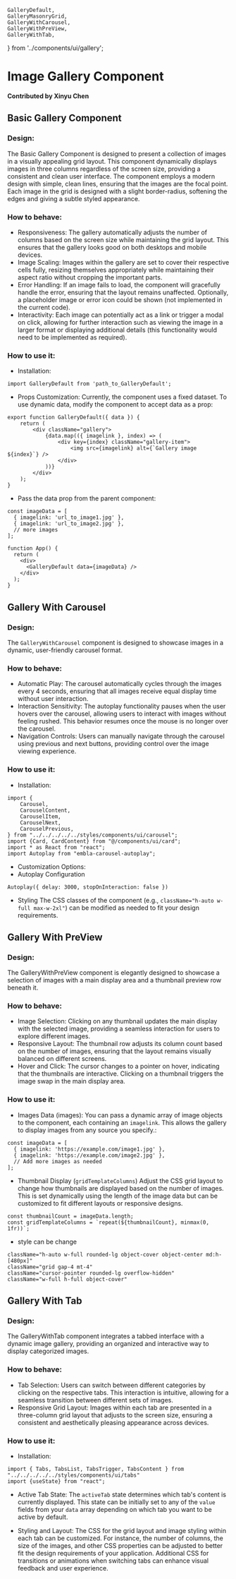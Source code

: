 
    GalleryDefault,
    GalleryMasonryGrid,
    GalleryWithCarousel,
    GalleryWithPreView,
    GalleryWithTab,
} from '../components/ui/gallery';


# Image Gallery Component

**Contributed by Xinyu Chen**

## Basic Gallery Component

### Design:
The Basic Gallery Component is designed to present a collection of images in a visually appealing grid layout. This component dynamically displays images in three columns regardless of the screen size, providing a consistent and clean user interface. The component employs a modern design with simple, clean lines, ensuring that the images are the focal point. Each image in the grid is designed with a slight border-radius, softening the edges and giving a subtle styled appearance.
### How to behave:
- Responsiveness: The gallery automatically adjusts the number of columns based on the screen size while maintaining the grid layout. This ensures that the gallery looks good on both desktops and mobile devices.
- Image Scaling: Images within the gallery are set to cover their respective cells fully, resizing themselves appropriately while maintaining their aspect ratio without cropping the important parts.
- Error Handling: If an image fails to load, the component will gracefully handle the error, ensuring that the layout remains unaffected. Optionally, a placeholder image or error icon could be shown (not implemented in the current code).
- Interactivity: Each image can potentially act as a link or trigger a modal on click, allowing for further interaction such as viewing the image in a larger format or displaying additional details (this functionality would need to be implemented as required).

### How to use it:
- Installation:
```tsx
import GalleryDefault from 'path_to_GalleryDefault';
```
- Props Customization:
Currently, the component uses a fixed dataset. To use dynamic data, modify the component to accept data as a prop:
```tsx
export function GalleryDefault({ data }) {
    return (
        <div className="gallery">
            {data.map(({ imagelink }, index) => (
                <div key={index} className="gallery-item">
                    <img src={imagelink} alt={`Gallery image ${index}`} />
                </div>
            ))}
        </div>
    );
}
```
- Pass the data prop from the parent component:
```tsx
const imageData = [
  { imagelink: 'url_to_image1.jpg' },
  { imagelink: 'url_to_image2.jpg' },
  // more images
];

function App() {
  return (
    <div>
      <GalleryDefault data={imageData} />
    </div>
  );
}

```

<GalleryDefault/>


[//]: # (## Masonry Grid Gallery)

[//]: # ()
[//]: # (### Design:)

[//]: # ()
[//]: # (### How to behave:)

[//]: # (-)

[//]: # ()
[//]: # (### How to use it:)

[//]: # (- Installation:)

[//]: # ()
[//]: # ()
[//]: # (<GalleryMasonryGrid/>)

## Gallery With Carousel

### Design:
The `GalleryWithCarousel` component is designed to showcase images in a dynamic, user-friendly carousel format.
### How to behave:
- Automatic Play: The carousel automatically cycles through the images every 4 seconds, ensuring that all images receive equal display time without user interaction.
- Interaction Sensitivity: The autoplay functionality pauses when the user hovers over the carousel, allowing users to interact with images without feeling rushed. This behavior resumes once the mouse is no longer over the carousel.
- Navigation Controls: Users can manually navigate through the carousel using previous and next buttons, providing control over the image viewing experience.

### How to use it:
- Installation:
```tsx
import {
    Carousel,
    CarouselContent,
    CarouselItem,
    CarouselNext,
    CarouselPrevious,
} from "../../../../../styles/components/ui/carousel";
import {Card, CardContent} from "@/components/ui/card";
import * as React from "react";
import Autoplay from "embla-carousel-autoplay";
```
- Customization Options:
- Autoplay Configuration
```
Autoplay({ delay: 3000, stopOnInteraction: false })
```
- Styling
The CSS classes of the component (e.g., `className="h-auto w-full max-w-2xl"`) can be modified as needed to fit your design requirements.

<GalleryWithCarousel/>

## Gallery With PreView

### Design:
The GalleryWithPreView component is elegantly designed to showcase a selection of images with a main display area and a thumbnail preview row beneath it.
### How to behave:
- Image Selection: Clicking on any thumbnail updates the main display with the selected image, providing a seamless interaction for users to explore different images.
- Responsive Layout: The thumbnail row adjusts its column count based on the number of images, ensuring that the layout remains visually balanced on different screens.
- Hover and Click: The cursor changes to a pointer on hover, indicating that the thumbnails are interactive. Clicking on a thumbnail triggers the image swap in the main display area.

### How to use it:
- Images Data (images):
You can pass a dynamic array of image objects to the component, each containing an `imagelink`. This allows the gallery to display images from any source you specify.:
```tsx
const imageData = [
  { imagelink: 'https://example.com/image1.jpg' },
  { imagelink: 'https://example.com/image2.jpg' },
  // Add more images as needed
];
```
- Thumbnail Display (`gridTemplateColumns`)
Adjust the CSS grid layout to change how thumbnails are displayed based on the number of images. This is set dynamically using the length of the image data but can be customized to fit different layouts or responsive designs.
```
const thumbnailCount = imageData.length;
const gridTemplateColumns = `repeat(${thumbnailCount}, minmax(0, 1fr))`;
```
- style
can be change
```
className="h-auto w-full rounded-lg object-cover object-center md:h-[480px]"
className="grid gap-4 mt-4"
className="cursor-pointer rounded-lg overflow-hidden"
className="w-full h-full object-cover"
```

<GalleryWithPreView/>

## Gallery With Tab

### Design:
The GalleryWithTab component integrates a tabbed interface with a dynamic image gallery, providing an organized and interactive way to display categorized images.
### How to behave:
- Tab Selection: Users can switch between different categories by clicking on the respective tabs. This interaction is intuitive, allowing for a seamless transition between different sets of images.
- Responsive Grid Layout: Images within each tab are presented in a three-column grid layout that adjusts to the screen size, ensuring a consistent and aesthetically pleasing appearance across devices.

### How to use it:
- Installation:
```
import { Tabs, TabsList, TabsTrigger, TabsContent } from "../../../../../styles/components/ui/tabs"
import {useState} from "react";
```
- Active Tab State:
The `activeTab` state determines which tab's content is currently displayed. This state can be initially set to any of the `value` fields from your `data` array depending on which tab you want to be active by default.

- Styling and Layout:
The CSS for the grid layout and image styling within each tab can be customized. For instance, the number of columns, the size of the images, and other CSS properties can be adjusted to better fit the design requirements of your application.
Additional CSS for transitions or animations when switching tabs can enhance visual feedback and user experience.

<GalleryWithTab/>